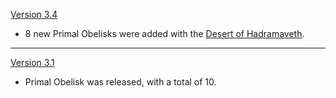 {{Change History/Header}}
[[Version 3.4]]
* 8 new Primal Obelisks were added with the [[Desert of Hadramaveth]].
----
[[Version 3.1]]
* Primal Obelisk was released, with a total of 10.